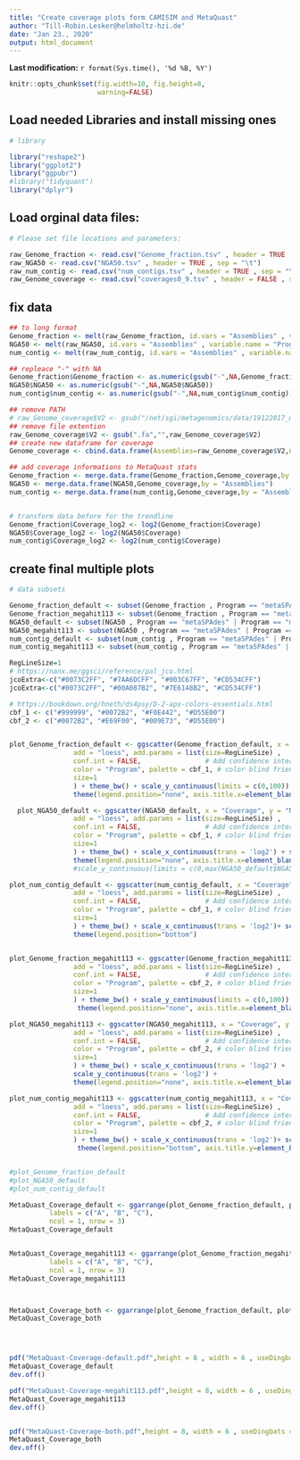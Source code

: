 ```yaml
---
title: "Create coverage plots form CAMISIM and MetaQuast"
author: "Till-Robin.Lesker@helmholtz-hzi.de"
date: "Jan 23., 2020"
output: html_document
---
```


__Last modification:__ `r format(Sys.time(), '%d %B, %Y')`


<!-- more -->


```r
knitr::opts_chunk$set(fig.width=10, fig.height=8,
                      warning=FALSE)
```


## Load needed Libraries and install missing ones 
```r

# library

library("reshape2")
library("ggplot2")
library("ggpubr")
#library("tidyquant")
library("dplyr")


```

## Load orginal data files:
```r


# Please set file locations and parameters:

raw_Genome_fraction <- read.csv("Genome_fraction.tsv" , header = TRUE , sep = "\t")
raw_NGA50 <- read.csv("NGA50.tsv" , header = TRUE , sep = "\t")
raw_num_contig <- read.csv("num_contigs.tsv" , header = TRUE , sep = "\t")
raw_Genome_coverage <- read.csv("coverages0_9.tsv" , header = FALSE , sep = "\t")

```

## fix data
```r

## to long format
Genome_fraction <- melt(raw_Genome_fraction, id.vars = "Assemblies" , variable.name = "Program", value.name = "Genome_fraction")
NGA50 <- melt(raw_NGA50, id.vars = "Assemblies" , variable.name = "Program", value.name = "NGA50")
num_contig <- melt(raw_num_contig, id.vars = "Assemblies" , variable.name = "Program", value.name = "num_contig")

## repleace "-" with NA
Genome_fraction$Genome_fraction <- as.numeric(gsub("-",NA,Genome_fraction$Genome_fraction))
NGA50$NGA50 <- as.numeric(gsub("-",NA,NGA50$NGA50))
num_contig$num_contig <- as.numeric(gsub("-",NA,num_contig$num_contig))

## remove PATH
# raw_Genome_coverage$V2 <- gsub("/net/sgi/metagenomics/data/19122017_mousegut_scaffolds/genomes/","",raw_Genome_coverage$V2)
## remove file extention
raw_Genome_coverage$V2 <- gsub(".fa","",raw_Genome_coverage$V2)
## create new dataframe for coverage
Genome_coverage <- cbind.data.frame(Assemblies=raw_Genome_coverage$V2,Coverage=raw_Genome_coverage$V3)

## add coverage informations to MetaQuast stats
Genome_fraction <- merge.data.frame(Genome_fraction,Genome_coverage,by = "Assemblies")
NGA50 <- merge.data.frame(NGA50,Genome_coverage,by = "Assemblies")
num_contig <- merge.data.frame(num_contig,Genome_coverage,by = "Assemblies")


# transform data before for the trendline
Genome_fraction$Coverage_log2 <- log2(Genome_fraction$Coverage)
NGA50$Coverage_log2 <- log2(NGA50$Coverage)
num_contig$Coverage_log2 <- log2(num_contig$Coverage)


```






## create final multiple plots
```r

# data subsets

Genome_fraction_default <- subset(Genome_fraction , Program == "metaSPAdes" | Program == "megahit.103.df" | Program == "megahit.113.df" | Program == "megahit.129.df"  )
Genome_fraction_megahit113 <- subset(Genome_fraction , Program == "metaSPAdes" | Program == "megahit.113.ms" | Program == "megahit.113.df" | Program == "megahit.113.ml"  )
NGA50_default <- subset(NGA50 , Program == "metaSPAdes" | Program == "megahit.103.df" | Program == "megahit.113.df" | Program == "megahit.129.df"  )
NGA50_megahit113 <- subset(NGA50 , Program == "metaSPAdes" | Program == "megahit.113.ms" | Program == "megahit.113.df" | Program == "megahit.113.ml"  )
num_contig_default <- subset(num_contig , Program == "metaSPAdes" | Program == "megahit.103.df" | Program == "megahit.113.df" | Program == "megahit.129.df"  )
num_contig_megahit113 <- subset(num_contig , Program == "metaSPAdes" | Program == "megahit.113.ms" | Program == "megahit.113.df" | Program == "megahit.113.ml"  )

RegLineSize=1
# https://nanx.me/ggsci/reference/pal_jco.html
jcoExtra<-c("#0073C2FF", "#7AA6DCFF", "#003C67FF", "#CD534CFF")
jcoExtra<-c("#0073C2FF", "#00A087B2", "#7E6148B2", "#CD534CFF")

# https://bookdown.org/hneth/ds4psy/D-2-apx-colors-essentials.html
cbf_1 <- c("#999999", "#0072B2", "#F0E442", "#D55E00")
cbf_2 <- c("#0072B2", "#E69F00", "#009E73", "#D55E00")


plot_Genome_fraction_default <- ggscatter(Genome_fraction_default, x = "Coverage", y = "Genome_fraction", ylab="Genome fraction (%)",
                add = "loess", add.params = list(size=RegLineSize) ,        # for adding local regression fitting
                conf.int = FALSE,                # Add confidence interval
                color = "Program", palette = cbf_1, # color blind friendly palette
                size=1
                ) + theme_bw() + scale_y_continuous(limits = c(0,100)) + scale_x_continuous(trans = 'log2') +
                theme(legend.position="none", axis.title.x=element_blank())

  plot_NGA50_default <- ggscatter(NGA50_default, x = "Coverage", y = "NGA50", ylim=c(128,524288),
                add = "loess", add.params = list(size=RegLineSize) ,        # for adding local regression fitting
                conf.int = FALSE,                # Add confidence interval
                color = "Program", palette = cbf_1, # color blind friendly palette
                size=1
                ) + theme_bw() + scale_x_continuous(trans = 'log2') + scale_y_continuous(trans = 'log2') +
                theme(legend.position="none", axis.title.x=element_blank())
                #scale_y_continuous(limits = c(0,max(NGA50_default$NGA50)))

plot_num_contig_default <- ggscatter(num_contig_default, x = "Coverage", y = "num_contig", ylab="# contigs",
                add = "loess", add.params = list(size=RegLineSize) ,        # for adding local regression fitting
                conf.int = FALSE,                # Add confidence interval
                color = "Program", palette = cbf_1, # color blind friendly palette
                size=1
                ) + theme_bw() + scale_x_continuous(trans = 'log2')+ scale_y_continuous(trans = 'log2') +
                theme(legend.position="bottom")


plot_Genome_fraction_megahit113 <- ggscatter(Genome_fraction_megahit113, x = "Coverage", y = "Genome_fraction",
                add = "loess", add.params = list(size=RegLineSize) ,        # for adding local regression fitting
                conf.int = FALSE,                # Add confidence interval
                color = "Program", palette = cbf_2, # color blind friendly palette
                size=1
                ) + theme_bw() + scale_y_continuous(limits = c(0,100)) + scale_x_continuous(trans = 'log2') +
                 theme(legend.position="none", axis.title.x=element_blank(), axis.title.y=element_blank() )

plot_NGA50_megahit113 <- ggscatter(NGA50_megahit113, x = "Coverage", y = "NGA50", ylim=c(128,524288),
                add = "loess", add.params = list(size=RegLineSize) ,        # for adding local regression fitting
                conf.int = FALSE,                # Add confidence interval
                color = "Program", palette = cbf_2, # color blind friendly palette
                size=1
                ) + theme_bw() + scale_x_continuous(trans = 'log2') +
                scale_y_continuous(trans = 'log2') +  
                theme(legend.position="none", axis.title.x=element_blank(), axis.title.y=element_blank() )

plot_num_contig_megahit113 <- ggscatter(num_contig_megahit113, x = "Coverage", y = "num_contig",
                add = "loess", add.params = list(size=RegLineSize) ,        # for adding local regression fitting
                conf.int = FALSE,                # Add confidence interval
                color = "Program", palette = cbf_2, # color blind friendly palette
                size=1
                ) + theme_bw() + scale_x_continuous(trans = 'log2')+ scale_y_continuous(trans = 'log2') +
                 theme(legend.position="bottom", axis.title.y=element_blank() )


#plot_Genome_fraction_default
#plot_NGA50_default
#plot_num_contig_default

MetaQuast_Coverage_default <- ggarrange(plot_Genome_fraction_default, plot_NGA50_default, plot_num_contig_default, 
          labels = c("A", "B", "C"),
          ncol = 1, nrow = 3)
MetaQuast_Coverage_default 


MetaQuast_Coverage_megahit113 <- ggarrange(plot_Genome_fraction_megahit113, plot_NGA50_megahit113, plot_num_contig_megahit113, 
          labels = c("A", "B", "C"),
          ncol = 1, nrow = 3)
MetaQuast_Coverage_megahit113 



MetaQuast_Coverage_both <- ggarrange(plot_Genome_fraction_default, plot_Genome_fraction_megahit113, plot_NGA50_default,  plot_NGA50_megahit113, plot_num_contig_default,plot_num_contig_megahit113, labels = c("a", "d", "b","e","c","f"), ncol = 2, nrow = 3 , align = "hv" , common.legend = TRUE)
MetaQuast_Coverage_both




pdf("MetaQuast-Coverage-default.pdf",height = 8 , width = 6 , useDingbats = FALSE )
MetaQuast_Coverage_default
dev.off()

pdf("MetaQuast-Coverage-megahit113.pdf",height = 8, width = 6 , useDingbats = FALSE)
MetaQuast_Coverage_megahit113
dev.off()


pdf("MetaQuast-Coverage-both.pdf",height = 8, width = 6 , useDingbats = FALSE)
MetaQuast_Coverage_both
dev.off()


```







